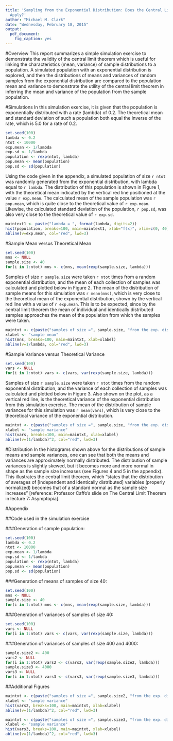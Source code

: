 ```yaml
---
title: 'Sampling from the Exponential Distribution: Does the Central Limit Theorem
  Apply?'
author: "Michael M. Clark"
date: "Wednesday, February 18, 2015"
output:
  pdf_document: 
    fig_caption: yes
---
```

#Overview
This report summarizes a simple simulation exercise to demonstrate the validity of the central limit theorem which is useful for linking the characteristics (mean, variance) of sample distributions to a population. A simulated population with an exponential distribution is explored, and then the distributions of means and variances of random samples from the exponential distribution are compared to the population mean and variance to demonstrate the utility of the central limit theorem in inferring the mean and variance of the population from the sample population.

#Simulations
In this simulation exercise, it is given that the population is exponentially distributed with a rate (lambda) of 0.2. The theoretical mean and standard deviation of such a population both equal the inverse of the rate, which is 5.0 for a rate of 0.2.

```r
set.seed(100)
lambda <- 0.2
ntot <- 10000
exp.mean <- 1/lambda
exp.sd <- 1/lambda
population <- rexp(ntot, lambda)
pop.mean <- mean(population)
pop.sd <- sd(population)
```
Using the code given in the appendix, a simulated population of size `r ntot` was randomly generated from the exponential distribution, with lambda equal to `r lambda`. The distribution of this population is shown in Figure 1, with the theoretical mean indicated by the vertical red line positioned at the value `r exp.mean`. The calculated mean of the sample population was `r pop.mean`, which is quite close to the theoretical value of `r exp.mean`. Likewise, the calculated standard deviation of the population, `r pop.sd`, was also very close to the theoretical value of `r exp.sd`.


```r
maintext1 <- paste("lambda = ", format(lambda, digits=2))
hist(population, breaks=100, main=maintext1, xlab="f(x)", xlim=c(0, 40))
abline(v=exp.mean, col="red", lwd=3)
```

#Sample Mean versus Theoretical Mean

```r
set.seed(100)
mns <- NULL
sample.size <- 40
for(i in 1:ntot) mns <- c(mns, mean(rexp(sample.size, lambda)))
```
Samples of size `r sample.size` were taken `r ntot` times from a random exponential distribution, and the mean of each collection of samples was calculated and plotted below in Figure 2. The mean of the distribution of sample means for this simulation was `r mean(mns)`, which is very close to the theoretical mean of the exponential distribution, shown by the vertical red line with a value of `r exp.mean`. This is to be expected, since by the central limit theorem the mean of individual and identically distributed samples approaches the mean of the population from which the samples were taken.

```r
maintxt <- c(paste("samples of size =", sample.size, "from the exp. dist."), paste("lambda = ", format(lambda, digits=2), ", theoretical mean = ", format(1/lambda, digits=2)))
xlabel <- "sample mean"
hist(mns, breaks=100, main=maintxt, xlab=xlabel)
abline(v=1/lambda, col="red", lwd=3)
```

#Sample Variance versus Theoretical Variance
```r
set.seed(100)
vars <- NULL
for(i in 1:ntot) vars <- c(vars, var(rexp(sample.size, lambda)))
```
Samples of size `r sample.size` were taken `r ntot` times from the random exponential distribution, and the variance of each collection of samples was calculated and plotted below in Figure 3. Also shown on the plot, as a vertical red line, is the theoretical variance of the exponential distribution from this simulation exercise. The mean of the distribution of sample variances for this simulation was `r mean(vars)`, which is very close to the theoretical variance of the exponential distribution.

```r
maintxt <- c(paste("samples of size =", sample.size, "from the exp. dist."), paste("lambda = ", format(lambda, digits=2), ", theoretical variance = ", format((1/lambda)^2, digits=2)))
xlabel <- "sample variance"
hist(vars, breaks=100, main=maintxt, xlab=xlabel)
abline(v=(1/lambda)^2, col="red", lwd=3)
```

#Distribution
In the histograms shown above for the distributions of sample means and sample variances, one can see that both the means and variances are approximately normally distributed. The distribution of sample variances is slightly skewed, but it becomes more and more normal in shape as the sample size increases (see Figures 4 and 5 in the appendix). This illustrates the central limit theorem, which "states that the distribution of averages of [independent and identically distributed] variables (properly normalized) becomes that of a standard normal as the sample size increases" [reference: Professor Caffo's slide on The Central Limit Theorem in lecture 7: Asymptopia].

#Appendix

##Code used in the simulation exercise

###Generation of sample population:
```r
set.seed(100)
lambda <- 0.2
ntot <- 10000
exp.mean <- 1/lambda
exp.sd <- 1/lambda
population <- rexp(ntot, lambda)
pop.mean <- mean(population)
pop.sd <- sd(population)
```

###Generation of means of samples of size 40:
```r
set.seed(100)
mns <- NULL
sample.size <- 40
for(i in 1:ntot) mns <- c(mns, mean(rexp(sample.size, lambda)))
```

###Generation of variances of samples of size 40:
```r
set.seed(100)
vars <- NULL
for(i in 1:ntot) vars <- c(vars, var(rexp(sample.size, lambda)))
```

###Generation of variances of samples of size 400 and 4000:
```r
sample.size2 <- 400
vars2 <- NULL
for(i in 1:ntot) vars2 <- c(vars2, var(rexp(sample.size2, lambda)))
sample.size3 <- 4000
vars3 <- NULL
for(i in 1:ntot) vars3 <- c(vars3, var(rexp(sample.size3, lambda)))
```

##Additional Figures
```r
maintxt <- c(paste("samples of size =", sample.size2, "from the exp. dist."), paste("lambda = ", format(lambda, digits=2), ", theoretical variance = ", format((1/lambda)^2, digits=2)))
xlabel <- "sample variance"
hist(vars2, breaks=100, main=maintxt, xlab=xlabel)
abline(v=(1/lambda)^2, col="red", lwd=3)
```

```r
maintxt <- c(paste("samples of size =", sample.size3, "from the exp. dist."), paste("lambda = ", format(lambda, digits=2), ", theoretical variance = ", format((1/lambda)^2, digits=2)))
xlabel <- "sample variance"
hist(vars3, breaks=100, main=maintxt, xlab=xlabel)
abline(v=(1/lambda)^2, col="red", lwd=3)
```


